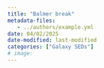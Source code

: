 ```yaml
---
title: "Balmer break"
metadata-files: 
   - ../authors/example.yml
date: 04/02/2025
date-modified: last-modified
categories: ["Galaxy SEDs"]
# image: 
---
```


